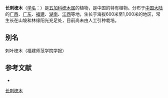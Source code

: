 {{Speciesbox
| name = 长刺楤木
| status = 
| status_system = 
| image = 
| genus = Aralia
| species = spinifolia
| authority = Merr.
}}

'''长刺楤木'''（[[学名|学名]]：{{lang|la|''Aralia spinifolia''}}）是[[五加科|五加科]][[楤木属|楤木属]]的植物，是中国的特有植物。分布于[[中国大陆|中国大陆]]的[[广西|广西]]、[[广东|广东]]、[[福建|福建]]、[[湖南|湖南]]、[[江西|江西]]等地，生长于海拔600米至1,000米的地区，常生长在山坡和林缘阳光充足处，目前尚未由人工引种栽培。

== 别名 ==
刺叶楤木（福建师范学院学报）

== 参考文献 ==
<div class="references-small">
* {{cite web| url =http://www.bioinfo.cn/db05/KmzwSpecies.php?action=view&id=997| title =长刺楤木| work =《中国高等植物数据库全库》| publisher =中国科学院微生物研究所| author =昆明植物研究所| accessdate =2009-02-22| deadurl =yes| archiveurl =https://web.archive.org/web/20160305050355/http://www.bioinfo.cn/db05/KmzwSpecies.php?action=view&id=997| archivedate =2016-03-05}}
</div>
{{Taxonbar|from=Q15225265}}

[[Category:楤木属|长刺楤木]]


{{Apiales-stub}}